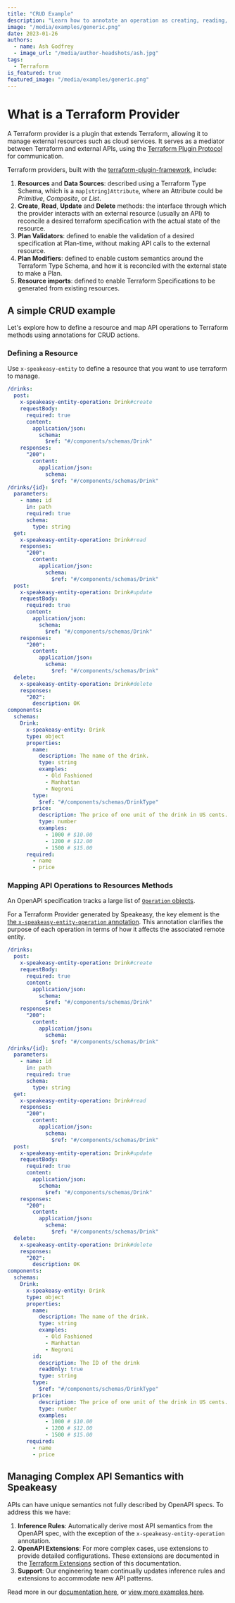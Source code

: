 ```yaml
---
title: "CRUD Example"
description: "Learn how to annotate an operation as creating, reading, updating or deleting a remote entity."
image: "/media/examples/generic.png"
date: 2023-01-26
authors:
  - name: Ash Godfrey
  - image_url: "/media/author-headshots/ash.jpg"
tags:
  - Terraform
is_featured: true
featured_image: "/media/examples/generic.png"
---
```


# What is a Terraform Provider

A Terraform provider is a plugin that extends Terraform, allowing it to manage external resources such as cloud services. It serves as a mediator between Terraform and external APIs, using the [Terraform Plugin Protocol](https://developer.hashicorp.com/terraform/plugin/terraform-plugin-protocol) for communication.

Terraform providers, built with the [terraform-plugin-framework](https://github.com/hashicorp/terraform-plugin-framework), include:

1. **Resources** and **Data Sources**: described using a Terraform Type Schema, which is a `map[string]Attribute`, where an Attribute could be _Primitive_, _Composite_, or _List_.
2. **Create**, **Read**, **Update** and **Delete** methods: the interface through which the provider interacts with an external resource (usually an API) to reconcile a desired terraform specification with the actual state of the resource.
3. **Plan Validators**: defined to enable the validation of a desired specification at Plan-time, without making API calls to the external resource.
4. **Plan Modifiers**: defined to enable custom semantics around the Terraform Type Schema, and how it is reconciled with the external state to make a Plan.
5. **Resource imports**: defined to enable Terraform Specifications to be generated from existing resources.

## A simple CRUD example

Let's explore how to define a resource and map API operations to Terraform methods using annotations for CRUD actions.

### Defining a Resource

Use `x-speakeasy-entity` to define a resource that you want to use terraform to manage.

```yaml openapi.yaml
/drinks:
  post:
    x-speakeasy-entity-operation: Drink#create
    requestBody:
      required: true
      content:
        application/json:
          schema:
            $ref: "#/components/schemas/Drink"
    responses:
      "200":
        content:
          application/json:
            schema:
              $ref: "#/components/schemas/Drink"
/drinks/{id}:
  parameters:
    - name: id
      in: path
      required: true
      schema:
        type: string
  get:
    x-speakeasy-entity-operation: Drink#read
    responses:
      "200":
        content:
          application/json:
            schema:
              $ref: "#/components/schemas/Drink"
  post:
    x-speakeasy-entity-operation: Drink#update
    requestBody:
      required: true
      content:
        application/json:
          schema:
            $ref: "#/components/schemas/Drink"
    responses:
      "200":
        content:
          application/json:
            schema:
              $ref: "#/components/schemas/Drink"
  delete:
    x-speakeasy-entity-operation: Drink#delete
    responses:
      "202":
        description: OK
components:
  schemas:
    Drink:
      x-speakeasy-entity: Drink
      type: object
      properties:
        name:
          description: The name of the drink.
          type: string
          examples:
            - Old Fashioned
            - Manhattan
            - Negroni
        type:
          $ref: "#/components/schemas/DrinkType"
        price:
          description: The price of one unit of the drink in US cents.
          type: number
          examples:
            - 1000 # $10.00
            - 1200 # $12.00
            - 1500 # $15.00
      required:
        - name
        - price
```

### Mapping API Operations to Resources Methods

An OpenAPI specification tracks a large list of [`Operation` objects](https://github.com/OAI/OpenAPI-Specification/blob/main/versions/3.1.0.md#operationObject).

For a Terraform Provider generated by Speakeasy, the key element is the [the `x-speakeasy-entity-operation` annotation](/docs/terraform/extensions#the-x-speakeasy-entity-operation-annotation). This annotation clarifies the purpose of each operation in terms of how it affects the associated remote entity.

```yaml openapi.yaml
/drinks:
  post:
    x-speakeasy-entity-operation: Drink#create
    requestBody:
      required: true
      content:
        application/json:
          schema:
            $ref: "#/components/schemas/Drink"
    responses:
      "200":
        content:
          application/json:
            schema:
              $ref: "#/components/schemas/Drink"
/drinks/{id}:
  parameters:
    - name: id
      in: path
      required: true
      schema:
        type: string
  get:
    x-speakeasy-entity-operation: Drink#read
    responses:
      "200":
        content:
          application/json:
            schema:
              $ref: "#/components/schemas/Drink"
  post:
    x-speakeasy-entity-operation: Drink#update
    requestBody:
      required: true
      content:
        application/json:
          schema:
            $ref: "#/components/schemas/Drink"
    responses:
      "200":
        content:
          application/json:
            schema:
              $ref: "#/components/schemas/Drink"
  delete:
    x-speakeasy-entity-operation: Drink#delete
    responses:
      "202":
        description: OK
components:
  schemas:
    Drink:
      x-speakeasy-entity: Drink
      type: object
      properties:
        name:
          description: The name of the drink.
          type: string
          examples:
            - Old Fashioned
            - Manhattan
            - Negroni
        id:
          description: The ID of the drink
          readOnly: true
          type: string
        type:
          $ref: "#/components/schemas/DrinkType"
        price:
          description: The price of one unit of the drink in US cents.
          type: number
          examples:
            - 1000 # $10.00
            - 1200 # $12.00
            - 1500 # $15.00
      required:
        - name
        - price
```

## Managing Complex API Semantics with Speakeasy

APIs can have unique semantics not fully described by OpenAPI specs. To address this we have:

1. **Inference Rules**: Automatically derive most API semantics from the OpenAPI spec, with the exception of the `x-speakeasy-entity-operation` annotation.
2. **OpenAPI Extensions**: For more complex cases, use extensions to provide detailed configurations. These extensions are documented in the [Terraform Extensions](/docs/terraform/extensions/) section of this documentation.
3. **Support**: Our engineering team continually updates inference rules and extensions to accommodate new API patterns.

Read more in our [documentation here](/docs/create-terraform), or [view more examples here](/guides).
